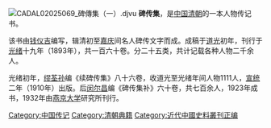{{Unreferenced|time=2016-04-14T05:03:33+00:00}}
[[File:CADAL02025069_碑傳集（一）.djvu|thumb]]
'''碑传集'''，是[[中国|中国]][[清朝|清朝]]的一本人物传记书。

该书由[[钱仪吉|钱仪吉]]编写，辑清初至[[嘉庆|嘉庆]]间名人碑传文字而成。成稿于[[道光|道光]]初年，刊行于[[光绪|光绪]]十九年（1893年），共一百六十卷。分二十五类，共计记载各种人物二千余人。

光绪初年，[[缪荃孙|缪荃孙]]编《续碑传集》八十六卷，收道光至光绪年间人物1111人，[[宣统|宣统]]二年（1910年）出版。后[[闵尔昌|闵尔昌]]编《碑传集补》六十卷，共七百余人，1923年成书，1932年由[[燕京大学|燕京大学]]研究所刊行。

{{Commons cat}}

[[Category:中国传记|Category:中国传记]]
[[Category:清朝典籍|Category:清朝典籍]]
[[Category:近代中國史料叢刊正编|Category:近代中國史料叢刊正编]]